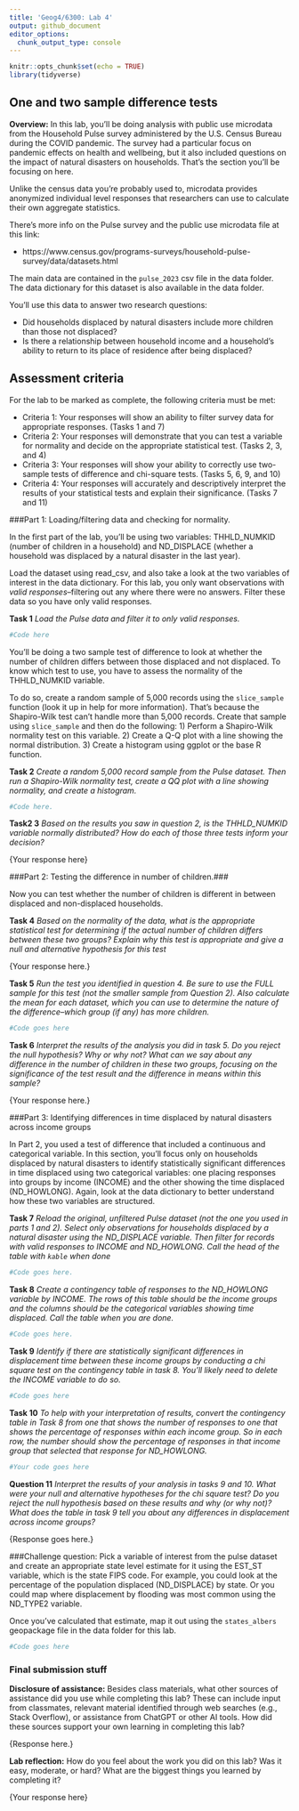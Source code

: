 ```yaml
---
title: 'Geog4/6300: Lab 4'
output: github_document
editor_options: 
  chunk_output_type: console
---
```


```r
knitr::opts_chunk$set(echo = TRUE)
library(tidyverse)
```

## One and two sample difference tests

**Overview:**
In this lab, you'll be doing analysis with public use microdata from the Household Pulse survey administered by the U.S. Census Bureau during the COVID pandemic. The survey had a particular focus on pandemic effects on health and wellbeing, but it also included questions on the impact of natural disasters on households. That's the section you'll be focusing on here. 

Unlike the census data you're probably used to, microdata provides anonymized individual level responses that researchers can use to calculate their own aggregate statistics.

There's more info on the Pulse survey and the public use microdata file at this link:

* https://www.census.gov/programs-surveys/household-pulse-survey/data/datasets.html

The main data are contained in the `pulse_2023` csv file in the data folder. The data dictionary for this dataset is also available in the data folder.

You'll use this data to answer two research questions:

* Did households displaced by natural disasters include more children than those not displaced? 
* Is there a relationship between household income and a household's ability to return to its place of residence after being displaced? 

## Assessment criteria
For the lab to be marked as complete, the following criteria must be met:

* Criteria 1: Your responses will show an ability to filter survey data for appropriate responses. (Tasks 1 and 7)
* Criteria 2: Your responses will demonstrate that you can test a variable for normality and decide on the appropriate statistical test. (Tasks 2, 3, and 4)
* Criteria 3: Your responses will show your ability to correctly use two-sample tests of difference and chi-square tests. (Tasks 5, 6, 9, and 10)
* Criteria 4: Your responses will accurately and descriptively interpret the results of your statistical tests and explain their significance. (Tasks 7 and 11)

###Part 1: Loading/filtering data and checking for normality.

In the first part of the lab, you'll be using two variables: THHLD_NUMKID (number of children in a household) and ND_DISPLACE (whether a household was displaced by a natural disaster in the last year). 

Load the dataset using read_csv, and also take a look at the two variables of interest in the data dictionary. For this lab, you only want observations with *valid responses*--filtering out any where there were no answers. Filter these data so you have only valid responses. 

**Task 1** _Load the Pulse data and filter it to only valid responses._

```r
#Code here

```

You'll be doing a two sample test of difference to look at whether the number of children differs between those displaced and not displaced. To know which test to use, you have to assess the normality of the THHLD_NUMKID variable. 

To do so, create a random sample of 5,000 records using the `slice_sample` function (look it up in help for more information). That's because the Shapiro-Wilk test can't handle more than 5,000 records. Create that sample using `slice_sample` and then do the following: 1) Perform a Shapiro-Wilk normality test on this variable. 2) Create a Q-Q plot with a line showing the normal distribution. 3) Create a histogram using ggplot or the base R function.

**Task 2** _Create a random 5,000 record sample from the Pulse dataset. Then run a Shapiro-Wilk normality test, create a QQ plot with a line showing normality, and create a histogram._

```r
#Code here.

```


**Task2 3** _Based on the results you saw in question 2, is the THHLD_NUMKID variable normally distributed? How do each of those three tests inform your decision?_

{Your response here}

###Part 2: Testing the difference in number of children.###

Now you can test whether the number of children is different in between displaced and non-displaced households.

**Task 4** _Based on the normality of the data, what is the appropriate statistical test for determining if the actual number of children differs between these two groups? Explain why this test is appropriate and give a null and alternative hypothesis for this test_

{Your response here.}

**Task 5** _Run the test you identified in question 4. Be sure to use the FULL sample for this test (not the smaller sample from Question 2). Also calculate the mean for each dataset, which you can use to determine the nature of the difference--which group (if any) has more children._

```r
#Code goes here
```

**Task 6** _Interpret the results of the analysis you did in task 5. Do you reject the null hypothesis? Why or why not? What can we say about any difference in the number of children in these two groups, focusing on the significance of the test result and the difference in means within this sample?_

{Your response here.}

###Part 3: Identifying differences in time displaced by natural disasters across income groups

In Part 2, you used a test of difference that included a continuous and categorical variable. In this section, you'll focus only on households displaced by natural disasters to identify statistically significant differences in time displaced using two categorical variables: one placing responses into groups by income (INCOME) and the other showing the time displaced (ND_HOWLONG). Again, look at the data dictionary to better understand how these two variables are structured.

**Task 7** _Reload the original, unfiltered Pulse dataset (not the one you used in parts 1 and 2). Select only observations for households displaced by a natural disaster using the ND_DISPLACE variable. Then filter for records with valid responses to INCOME and ND_HOWLONG. Call the head of the table with `kable` when done_

```r
#Code goes here.
```

**Task 8** _Create a contingency table of responses to the ND_HOWLONG variable by INCOME. The rows of this table should be the income groups and the columns should be the categorical variables showing time displaced. Call the table when you are done._

```r
#Code goes here.
```

**Task 9** _Identify if there are statistically significant differences in displacement time between these income groups by conducting a chi square test on the contingency table in task 8. You'll likely need to delete the INCOME variable to do so._ 

```r
#Code goes here
```

**Task 10** _To help with your interpretation of results, convert the contingency table in Task 8 from one that shows the number of responses to one that shows the percentage of responses within each income group. So in each row, the number should show the percentage of responses in that income group that selected that response for ND_HOWLONG._

```r
#Your code goes here
```

**Question 11** _Interpret the results of your analysis in tasks 9 and 10. What were your null and alternative hypotheses for the chi square test? Do you reject the null hypothesis based on these results and why (or why not)? What does the table in task 9 tell you about any differences in displacement across income groups?_

{Response goes here.}

###Challenge question:
Pick a variable of interest from the pulse dataset and create an appropriate state level estimate for it using the EST_ST variable, which is the state FIPS code. For example, you could look at the percentage of the population displaced (ND_DISPLACE) by state. Or you could map where displacement by flooding was most common using the ND_TYPE2 variable. 

Once you've calculated that estimate, map it out using the `states_albers` geopackage file in the data folder for this lab. 

```r
#Code goes here
```

### Final submission stuff

**Disclosure of assistance:** Besides class materials, what other sources of assistance did you use while completing this lab? These can include input from classmates, relevant material identified through web searches (e.g., Stack Overflow), or assistance from ChatGPT or other AI tools. How did these sources support your own learning in completing this lab?

{Response here.}

**Lab reflection:** How do you feel about the work you did on this lab? Was it easy, moderate, or hard? What are the biggest things you learned by completing it?

{Your response here}
